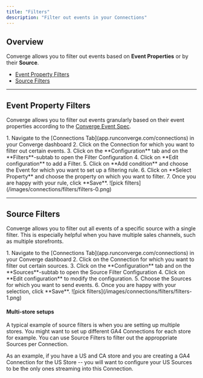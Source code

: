 ```yaml
---
title: "Filters"
description: "Filter out events in your Connections"
---
```


## Overview

Converge allows you to filter out events based on **Event Properties** or by their **Source**.
- [Event Property Filters](#event-property-filters)
- [Source Filters](#source-filters) 

---

## Event Property Filters

Converge allows you to filter out events granularly based on their event properties according to the [Converge Event Spec](/sources/converge-spec).

<Accordion icon="location-dot" title="How to set up a Event Property Filter">
1. Navigate to the [Connections Tab](app.runconverge.com/connections) in your Converge dashboard
2. Click on the Connection for which you want to filter out certain events.
3. Click on the **Configuration** tab and on the **Filters**-subtab to open the Filter Configuration
4. Click on **Edit configuration** to add a Filter.
5. Click on **Add condition** and choose the Event for which you want to set up a filtering rule. 
6. Click on **Select Property** and choose the property on which you want to filter.
7. Once you are happy with your rule, click **Save**.
    ![pick filters](/images/connections/filters/filters-0.png)
</Accordion>


---

## Source Filters

Converge allows you to filter out all events of a specific source with a single filter. 
This is especially helpful when you have multiple sales channels, such as multiple storefronts.

<Accordion icon="location-dot" title="How to set up a Source Filter">
1. Navigate to the [Connections Tab](app.runconverge.com/connections) in your Converge dashboard
2. Click on the Connection for which you want to filter out certain sources.
3. Click on the **Configuration** tab and on the **Sources**-subtab to open the Source Filter Configuration
4. Click on **Edit configuration** to modify the configuration.
5. Choose the Sources for which you want to send events.
6. Once you are happy with your selection, click **Save**.
    ![pick filters](/images/connections/filters/filters-1.png)
</Accordion>

#### Multi-store setups

A typical example of source filters is when you are setting up multiple stores.
You might want to set up different GA4 Connections for each store for example. 
You can use Source Filters to filter out the approppriate Sources per Connection.

As an example, if you have a US and CA store and you are creating a GA4 Connection for the US Store -- you will want to configure your US Sources to be the only ones streaming into this Connection.
